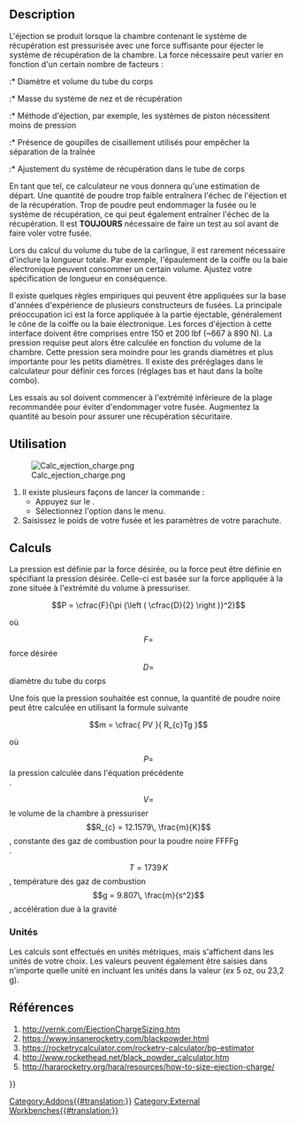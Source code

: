 <languages/>

{{Docnav/fr
|[[Rocket_RailGuide/fr|Guide rail]]
|[[Rocket_Parachute_Size_Calculator/fr|Calcul taille parachute]]
|[[Rocket_Workbench/fr|Atelier Rocket]]
|IconL=Rocket_RailGuide.svg
|IconR=Rocket_Calculator.svg
|IconC=RocketWorkbench.svg
}}

{{GuiCommand/fr
|Name=Rocket Ejection Charge Calculator
|Name/fr=Rocket Calcul charge d'éjection
|Icon=Rocket_Calculator.svg
|MenuLocation=Rocket → Calculators → Ejection Charge Calculator
|Workbenches=[[Rocket_Workbench/fr|Rocket]]
|Version=0.19
}}

== Description ==

{{VeryImportantMessage|Ce calculateur ne donne qu'une estimation de la quantité de poudre nécessaire. Une quantité trop importante ou trop faible peut entraîner l'échec de la récupération ou endommager votre fusée<br>'''TOUJOURS''' faire un essai au sol de votre fusée avant le vol}}

L'éjection se produit lorsque la chambre contenant le système de récupération est pressurisée avec une force suffisante pour éjecter le système de récupération de la chambre. La force nécessaire peut varier en fonction d'un certain nombre de facteurs :

:* Diamètre et volume du tube du corps
:* Masse du système de nez et de récupération
:* Méthode d'éjection, par exemple, les systèmes de piston nécessitent moins de pression
:* Présence de goupilles de cisaillement utilisés pour empêcher la séparation de la traînée
:* Ajustement du système de récupération dans le tube de corps

En tant que tel, ce calculateur ne vous donnera qu'une estimation de départ. Une quantité de poudre trop faible entraînera l'échec de l'éjection et de la récupération. Trop de poudre peut endommager la fusée ou le système de récupération, ce qui peut également entraîner l'échec de la récupération. Il est '''TOUJOURS''' nécessaire de faire un test au sol avant de faire voler votre fusée.

Lors du calcul du volume du tube de la carlingue, il est rarement nécessaire d'inclure la longueur totale. Par exemple, l'épaulement de la coiffe ou la baie électronique peuvent consommer un certain volume. Ajustez votre spécification de longueur en conséquence.

Il existe quelques règles empiriques qui peuvent être appliquées sur la base d'années d'expérience de plusieurs constructeurs de fusées. La principale préoccupation ici est la force appliquée à la partie éjectable, généralement le cône de la coiffe ou la baie électronique. Les forces d'éjection à cette interface doivent être comprises entre 150 et 200 lbf (~667 à 890 N). La pression requise peut alors être calculée en fonction du volume de la chambre. Cette pression sera moindre pour les grands diamètres et plus importante pour les petits diamètres. Il existe des préréglages dans le calculateur pour définir ces forces (réglages bas et haut dans la boîte combo).

Les essais au sol doivent commencer à l'extrémité inférieure de la plage recommandée pour éviter d'endommager votre fusée. Augmentez la quantité au besoin pour assurer une récupération sécuritaire.

== Utilisation ==

[[File:Calc_ejection_charge.png]]

# Il existe plusieurs façons de lancer la commande : 
#* Appuyez sur le {{Button|[[Image:Rocket_Calculator.svg|16px]] [[Rocket_Ejection_Charge_Calculator/fr|Ejection Charge Calculator]]}} .
#* Sélectionnez l'option {{MenuCommand|Rocket → Calculatrices → [[Image:Rocket_Calculator.svg|16px]] Ejection Charge Calculator}} dans le menu.
# Saisissez le poids de votre fusée et les paramètres de votre parachute.

== Calculs ==

La pression est définie par la force désirée, ou la force peut être définie en spécifiant la pression désirée. Celle-ci est basée sur la force appliquée à la zone située à l'extrémité du volume à pressuriser.

::<math>P = \cfrac{F}{\pi {\left ( \cfrac{D}{2} \right )}^2}</math>

où

::<math>F = </math> force désirée<br>
::<math>D = </math> diamètre du tube du corps

Une fois que la pression souhaitée est connue, la quantité de poudre noire peut être calculée en utilisant la formule suivante

::<math>m = \cfrac{ PV }{ R_{c}Tg }</math>

où

::<math>P = </math>la pression calculée dans l'équation précédente<br>.
::<math>V = </math> le volume de la chambre à pressuriser<br>
::<math>R_{c} = 12.1579\, \frac{m}{K}</math>, constante des gaz de combustion pour la poudre noire FFFFg<br>.
::<math>T = 1739\, K</math>, température des gaz de combustion<br>
::<math>g = 9.807\, \frac{m}{s^2}</math>, accélération due à la gravité

===Unités===

Les calculs sont effectués en unités métriques, mais s'affichent dans les unités de votre choix. Les valeurs peuvent également être saisies dans n'importe quelle unité en incluant les unités dans la valeur (''ex'' 5 oz, ou 23,2 g).

== Références ==

# http://vernk.com/EjectionChargeSizing.htm
# https://www.insanerocketry.com/blackpowder.html
# https://rocketrycalculator.com/rocketry-calculator/bp-estimator
# http://www.rockethead.net/black_powder_calculator.htm
# http://hararocketry.org/hara/resources/how-to-size-ejection-charge/


{{Docnav/fr
|[[Rocket_RailGuide/fr|Guide rail]]
|[[Rocket_Parachute_Size_Calculator/fr|Calcul taille parachute]]
|[[Rocket_Workbench/fr|Atelier Rocket]]
|IconL=Rocket_RailGuide.svg
|IconR=Rocket_Calculator.svg
|IconC=RocketWorkbench.svg
}}


{{Userdocnavi{{#translation:}}}}
[[Category:Addons{{#translation:}}]]
[[Category:External Workbenches{{#translation:}}]]